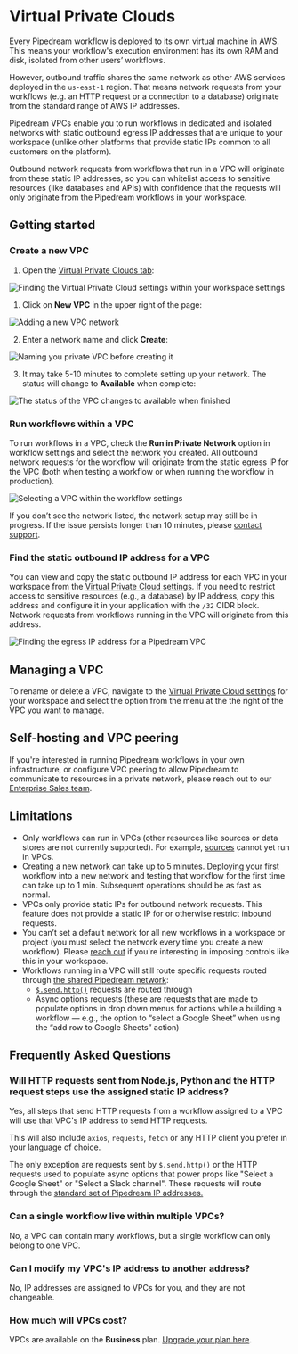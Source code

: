 # Virtual Private Clouds

<VideoPlayer url="https://www.youtube.com/embed/E_dfTCCccPE" title="Virtual Private Clouds" />

Every Pipedream workflow is deployed to its own virtual machine in AWS. This means your workflow's execution environment has its own RAM and disk, isolated from other users’ workflows.

However, outbound traffic shares the same network as other AWS services deployed in the `us-east-1` region. That means network requests from your workflows (e.g. an HTTP request or a connection to a database) originate from the standard range of AWS IP addresses.

Pipedream VPCs enable you to run workflows in dedicated and isolated networks with static outbound egress IP addresses that are unique to your workspace (unlike other platforms that provide static IPs common to all customers on the platform).

Outbound network requests from workflows that run in a VPC will originate from these static IP addresses, so you can whitelist access to sensitive resources (like databases and APIs) with confidence that the requests will only originate from the Pipedream workflows in your workspace.



## Getting started

### Create a new VPC

1. Open the [Virtual Private Clouds tab](https://pipedream.com/settings/networks):

![Finding the Virtual Private Cloud settings within your workspace settings](https://res.cloudinary.com/pipedreamin/image/upload/v1690914583/CleanShot_2023-08-01_at_14.29.24_slx1a7.png)

1. Click on **New VPC** in the upper right of the page:

![Adding a new VPC network](https://res.cloudinary.com/pipedreamin/image/upload/v1690914653/CleanShot_2023-08-01_at_14.30.47_okdiyx.png)

2. Enter a network name and click **Create**:

![Naming you private VPC before creating it](https://res.cloudinary.com/pipedreamin/image/upload/v1690913009/CleanShot_2023-08-01_at_14.03.24_smxujq.png)

3. It may take 5-10 minutes to complete setting up your network. The status will change to **Available** when complete:

![The status of the VPC changes to available when finished](https://res.cloudinary.com/pipedreamin/image/upload/v1690913069/CleanShot_2023-08-01_at_14.04.22_ro2bgx.png)

### Run workflows within a VPC

To run workflows in a VPC, check the **Run in Private Network** option in workflow settings and select the network you created. All outbound network requests for the workflow will originate from the static egress IP for the VPC (both when testing a workflow or when running the workflow in production).

![Selecting a VPC within the workflow settings](https://res.cloudinary.com/pipedreamin/image/upload/v1690913944/CleanShot_2023-08-01_at_14.18.42_rihwff.png)

If you don’t see the network listed, the network setup may still be in progress. If the issue persists longer than 10 minutes, please [contact support](https://pipedream.com/support).

### Find the static outbound IP address for a VPC

You can view and copy the static outbound IP address for each VPC in your workspace from the [Virtual Private Cloud settings](https://pipedream.com/settings/networks). If you need to restrict access to sensitive resources (e.g., a database) by IP address, copy this address and configure it in your application with the `/32` CIDR block. Network requests from workflows running in the VPC will originate from this address.

![Finding the egress IP address for a Pipedream VPC](https://res.cloudinary.com/pipedreamin/image/upload/v1690914910/CleanShot_2023-08-01_at_14.34.56_lp5jt3.png)

## Managing a VPC

To rename or delete a VPC, navigate to the [Virtual Private Cloud settings](https://pipedream.com/settings/networks) for your workspace and select the option from the menu at the the right of the VPC you want to manage.

## Self-hosting and VPC peering

If you're interested in running Pipedream workflows in your own infrastructure, or configure VPC peering to allow Pipedream to communicate to resources in a private network, please reach out to our [Enterprise Sales team](mailto:sales@pipedream.com).

## Limitations

- Only workflows can run in VPCs (other resources like sources or data stores are not currently supported). For example, [sources](/sources/) cannot yet run in VPCs.
- Creating a new network can take up to 5 minutes. Deploying your first workflow into a new network and testing that workflow for the first time can take up to 1 min. Subsequent operations should be as fast as normal.
- VPCs only provide static IPs for outbound network requests. This feature does not provide a static IP for or otherwise restrict inbound requests.
- You can’t set a default network for all new workflows in a workspace or project (you must select the network every time you create a new workflow). Please [reach out](https://pipedream.com/support) if you're interesting in imposing controls like this in your workspace.
- Workflows running in a VPC will still route specific requests routed through [the shared Pipedream network](/destinations/http/#ip-addresses-for-pipedream-http-requests):
  - [`$.send.http()`](/destinations/http/) requests are routed through
  - Async options requests (these are requests that are made to populate options in drop down menus for actions while a building a workflow — e.g., the option to “select a Google Sheet” when using the “add row to Google Sheets” action)

## Frequently Asked Questions

### Will HTTP requests sent from Node.js, Python and the HTTP request steps use the assigned static IP address?

Yes, all steps that send HTTP requests from a workflow assigned to a VPC will use that VPC's IP address to send HTTP requests.

This will also include `axios`, `requests`, `fetch` or any HTTP client you prefer in your language of choice.

The only exception are requests sent by `$.send.http()` or the HTTP requests used to populate async options that power props like "Select a Google Sheet" or "Select a Slack channel". These requests will route through the [standard set of Pipedream IP addresses.](/privacy-and-security/#hosting-details)

### Can a single workflow live within multiple VPCs?

No, a VPC can contain many workflows, but a single workflow can only belong to one VPC.

### Can I modify my VPC's IP address to another address?

No, IP addresses are assigned to VPCs for you, and they are not changeable.

### How much will VPCs cost?

VPCs are available on the **Business** plan. [Upgrade your plan here](https://pipedream.com/pricing).
